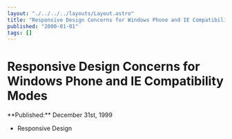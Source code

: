 ```yaml
---
layout: "./../../../layouts/Layout.astro"
title: "Responsive Design Concerns for Windows Phone and IE Compatibility Modes"
published: "2000-01-01"
tags: []
---
```


# Responsive Design Concerns for Windows Phone and IE Compatibility Modes

<time datetime={frontmatter.published}>
**Published:**
December 31st, 1999
</time>

- Responsive Design	
